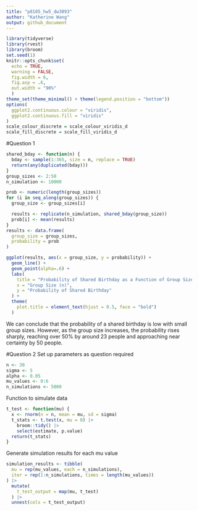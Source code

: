 ```yaml
---
title: "p8105_hw5_dw3093"
author: "Katherine Wang"
output: github_document
---
```


```r
library(tidyverse)
library(rvest)
library(broom)
set.seed(1)
knitr::opts_chunk$set(
  echo = TRUE,
  warning = FALSE,
  fig.width = 6,
  fig.asp = .6,
  out.width = "90%"
  )
theme_set(theme_minimal() + theme(legend.position = "bottom"))
options(
  ggplot2.continuous.colour = "viridis",
  ggplot2.continuous.fill = "viridis"
)
scale_colour_discrete = scale_colour_viridis_d
scale_fill_discrete = scale_fill_viridis_d
```

#Question 1
```r
shared_bday <- function(n) {
  bday <- sample(1:365, size = n, replace = TRUE) 
  return(any(duplicated(bday)))
}
group_sizes <- 2:50
n_simulation <- 10000

prob <- numeric(length(group_sizes))
for (i in seq_along(group_sizes)) {
  group_size <- group_sizes[i]

  results <- replicate(n_simulation, shared_bday(group_size))
  prob[i] <- mean(results)
}
results <- data.frame(
  group_size = group_sizes,
  probability = prob
)

ggplot(results, aes(x = group_size, y = probability)) +
  geom_line() +
  geom_point(alpha=.6) +
  labs(
    title = "Probability of Shared Birthday as a Function of Group Size",
    x = "Group Size (n)",
    y = "Probability of Shared Birthday"
  ) +
  theme(
    plot.title = element_text(hjust = 0.5, face = "bold")
  )
```
We can conclude that the probability of a shared birthday is low with small group sizes. However, as the group size increases, the probability rises sharply, reaching over 50% by around 23 people and approaching near certainty by 50 people. 


#Question 2
Set up parameters as question required
```r
n <- 30
sigma <- 5
alpha <- 0.05
mu_values <- 0:6
n_simulations <- 5000
```

Function to simulate data
```r
t_test <- function(mu) {
  x <- rnorm(n = n, mean = mu, sd = sigma)
  t_stats <- t.test(x, mu = 0) |>
    broom::tidy() |>
    select(estimate, p.value) 
  return(t_stats)
}
```

Generate simulation results for each mu value
```r
simulation_results <- tibble(
  mu = rep(mu_values, each = n_simulations),
  iter = rep(1:n_simulations, times = length(mu_values))
) |>
  mutate(
    t_test_output = map(mu, t_test)
  ) |>
  unnest(cols = t_test_output)
```

```r

```


